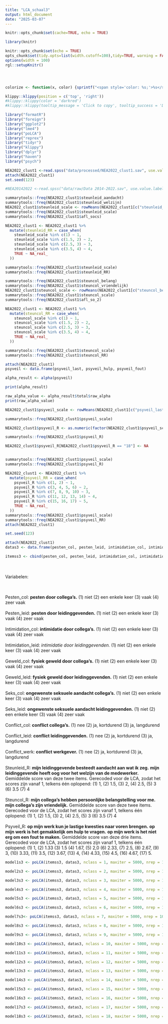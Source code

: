 ```yaml
---
title: "LCA_schaal3"
output: html_document
date: "2025-03-07"
---
```


```r
knitr::opts_chunk$set(cache=TRUE, echo = TRUE)
```


```r
library(knitr)

knitr::opts_chunk$set(echo = TRUE)
opts_chunk$set(tidy.opts=list(width.cutoff=100),tidy=TRUE, warning = FALSE, message = FALSE,comment = "#>", cache=TRUE, class.source=c("test"), class.output=c("test2"))
options(width = 100)
rgl::setupKnitr()




colorize <- function(x, color) {sprintf("<span style='color: %s;'>%s</span>", color, x) }

```



```r
klippy::klippy(position = c('top', 'right'))
#klippy::klippy(color = 'darkred')
#klippy::klippy(tooltip_message = 'Click to copy', tooltip_success = 'Done')
```


```r
library("formatR")
library("foreign")
library("ggplot2")
library("lme4")
library("poLCA")
library("reprex")
library("tidyr")
library("klippy")
library("dplyr")
library("haven")
library("psych")
```


```r
NEA2022_clust1 <-read.spss("data/processed/NEA2022_clust1.sav", use.value.labels = T, to.data.frame = T)
attach(NEA2022_clust1)
set.seed(123)

#NEA20142022 <-read.spss("data/raw/Data 2014-2022.sav", use.value.labels = T, to.data.frame = T)
```


```r
summarytools::freq(NEA2022_clust1$steunleid_aandacht)
summarytools::freq(NEA2022_clust1$steunleid_welzijn)
NEA2022_clust1$steunleid_scale <- rowMeans(NEA2022_clust1[c("steunleid_aandacht", "steunleid_welzijn")], na.rm = TRUE)
summarytools::freq(NEA2022_clust1$steunleid_scale)
summarytools::freq(NEA2022_clust1$afl_socs)

NEA2022_clust1 <- NEA2022_clust1 %>%
  mutate(steunleid_RR = case_when(
    steunleid_scale %in% c(1) ~ 1,
    steunleid_scale %in% c(1.5, 2) ~ 2,
    steunleid_scale %in% c(2.5, 3) ~ 3,
    steunleid_scale %in% c(3.5, 4) ~ 4,
    TRUE ~ NA_real_
  ))

summarytools::freq(NEA2022_clust1$steunleid_scale)
summarytools::freq(NEA2022_clust1$steunleid_RR)

summarytools::freq(NEA2022_clust1$steuncol_belang)
summarytools::freq(NEA2022_clust1$steuncol_vriendelijk)
NEA2022_clust1$steuncol_scale <- rowMeans(NEA2022_clust1[c("steuncol_belang", "steuncol_vriendelijk")], na.rm = TRUE)
summarytools::freq(NEA2022_clust1$steuncol_scale)
summarytools::freq(NEA2022_clust1$afl_so_2)

NEA2022_clust1 <- NEA2022_clust1 %>%
  mutate(steuncol_RR = case_when(
    steuncol_scale %in% c(1) ~ 1,
    steuncol_scale %in% c(1.5, 2) ~ 2,
    steuncol_scale %in% c(2.5, 3) ~ 3,
    steuncol_scale %in% c(3.5, 4) ~ 4,
    TRUE ~ NA_real_
  ))

summarytools::freq(NEA2022_clust1$steuncol_scale)
summarytools::freq(NEA2022_clust1$steuncol_RR)
```

```r
attach(NEA2022_clust1)
psyveil <- data.frame(psyveil_last, psyveil_hulp, psyveil_fout)

alpha_result <- alpha(psyveil)

print(alpha_result)

raw_alpha_value <- alpha_result$total$raw_alpha
print(raw_alpha_value)
```

```r
NEA2022_clust1$psyveil_scale <- rowMeans(NEA2022_clust1[c("psyveil_last", "psyveil_hulp", "psyveil_fout")], na.rm = TRUE)

summarytools::freq(NEA2022_clust1$psyveil_scale)

NEA2022_clust1$psyveil_R <- as.numeric(factor(NEA2022_clust1$psyveil_scale))

summarytools::freq(NEA2022_clust1$psyveil_R)

NEA2022_clust1$psyveil_R[NEA2022_clust1$psyveil_R == "18"] <- NA


summarytools::freq(NEA2022_clust1$psyveil_scale)
summarytools::freq(NEA2022_clust1$psyveil_R)

NEA2022_clust1 <- NEA2022_clust1 %>%
  mutate(psyveil_RR = case_when(
    psyveil_R %in% c(1, 2) ~ 1,
    psyveil_R %in% c(3, 4, 5, 6) ~ 2,
    psyveil_R %in% c(7, 8, 9, 10) ~ 3,
    psyveil_R %in% c(11, 12, 13, 14) ~ 4,
    psyveil_R %in% c(15, 16, 17) ~ 5,
    TRUE ~ NA_real_
  ))
summarytools::freq(NEA2022_clust1$psyveil_scale)
summarytools::freq(NEA2022_clust1$psyveil_RR)
attach(NEA2022_clust1)
```

```r
set.seed(123)
```

```r
attach(NEA2022_clust1)
datas3 <- data.frame(pesten_col, pesten_leid, intimidation_col, intimidation_leid, geweld_col, geweld_leid, seks_col, seks_leid, conflict_col, conflict_leid, conflict_werk, steunleid_RR, steuncol_RR, psyveil_RR)

itemss3 <- cbind(pesten_col, pesten_leid, intimidation_col, intimidation_leid, geweld_col, geweld_leid, seks_col, seks_leid, conflict_col, conflict_leid, conflict_werk, steunleid_RR, steuncol_RR, psyveil_RR) ~ 1
```
<br><br> Variabelen:

<br><br> Pesten_col: **pesten door collega's.** (1) niet (2) een enkele keer (3) vaak (4) zeer vaak
<br><br> Pesten_leid: **pesten door leidinggevenden.** (1) niet (2) een enkele keer (3) vaak (4) zeer vaak
<br><br> Intimidation_col: **intimidatie door collega's.** (1) niet (2) een enkele keer (3) vaak (4) zeer vaak
<br><br> Intimidation_leid: *intimidatie door leidinggevenden.* (1) niet (2) een enkele keer (3) vaak (4) zeer vaak
<br><br> Geweld_col: **fysiek geweld door collega's.** (1) niet (2) een enkele keer (3) vaak (4) zeer vaak
<br><br> Geweld_leid: **fysiek geweld door leidinggevenden.** (1) niet (2) een enkele keer (3) vaak (4) zeer vaak
<br><br> Seks_col: **ongewenste seksuele aandacht collega's.** (1) niet (2) een enkele keer (3) vaak (4) zeer vaak
<br><br> Seks_leid: **ongewenste seksuele aandacht leidinggevenden.** (1) niet (2) een enkele keer (3) vaak (4) zeer vaak
<br><br> Conflict_col: **conflict collega's.** (1) nee (2) ja, kortdurend (3) ja, langdurend
<br><br> Conflict_leid: **conflict leidinggevenden.** (1) nee (2) ja, kortdurend (3) ja, langdurend
<br><br> Conflict_werk: **conflict werkgever.** (1) nee (2) ja, kortdurend (3) ja, langdurend
<br><br> Steunleid_R: **mijn leidinggevende besteedt aandacht aan wat ik zeg.** **mijn leidinggevende heeft oog voor het welzijn van de medewerker.** Gemiddelde score van deze twee items. Gerecoded voor de LCA, zodat het scores zijn vanaf 1, telkens één oplopend: (1) 1, (2) 1.5, (3) 2, (4) 2.5, (5) 3 (6) 3.5 (7) 4
<br><br> Steuncol_R: **mijn collega's hebben persoonlijke belangstelling voor me.** **mijn collega's zijn vriendelijk.** Gemiddelde score van deze twee items. Gerecoded voor de LCA, zodat het scores zijn vanaf 1, telkens één oplopend: (1) 1, (2) 1.5, (3) 2, (4) 2.5, (5) 3 (6) 3.5 (7) 4
<br><br> Psyveil_R: **op mijn werk kun je lastige kwesties naar voren brengen.** **op mijn werk is het gemakkelijk om hulp te vragen.** **op mijn werk is het niet erg om een fout te maken.** Gemiddelde score van deze drie items. Gerecoded voor de LCA, zodat het scores zijn vanaf 1, telkens één oplopend: (1) 1, (2) 1.33 (3) 1.5 (4) 1.67, (5) 2,0 (6) 2.33, (7) 2.5, (8) 2.67, (9) 3, (10) 3.33, (11) 3.5, (12) 3.67, (13) 4, (14) 4.33, (15) 4.5, (16) 4.67, (17) 5.



```r
model1s3 <- poLCA(itemss3, datas3, nclass = 1, maxiter = 5000, nrep = 10, graphs=FALSE, na.rm = FALSE)
```

```r
model2s3 <- poLCA(itemss3, datas3, nclass = 2, maxiter = 5000, nrep = 10, graphs=FALSE, na.rm = FALSE)
```

```r
model3s3 <- poLCA(itemss3, datas3, nclass = 3, maxiter = 5000, nrep = 10, graphs=FALSE, na.rm = FALSE)
```

```r
model4s3 <- poLCA(itemss3, datas3, nclass = 4, maxiter = 5000, nrep = 10, graphs=FALSE, na.rm = FALSE)
```

```r
model5s3 <- poLCA(itemss3, datas3, nclass = 5, maxiter = 5000, nrep = 10, graphs=FALSE, na.rm = FALSE)
```

```r
model6s3 <- poLCA(itemss3, datas3, nclass = 6, maxiter = 5000, nrep = 10, graphs=FALSE, na.rm = FALSE)
```

```r
model7s3<- poLCA(itemss3, datas3, nclass = 7, maxiter = 5000, nrep = 10, graphs=FALSE, na.rm = FALSE)
```

```r
model8s3 <- poLCA(itemss3, datas3, nclass = 8, maxiter = 5000, nrep = 10, graphs=FALSE, na.rm = FALSE)
```

```r
model9s3 <- poLCA(itemss3, datas3, nclass = 9, maxiter = 5000, nrep = 10, graphs=FALSE, na.rm = FALSE)
```

```r
model10s3 <- poLCA(itemss3, datas3, nclass = 10, maxiter = 5000, nrep = 10, graphs=FALSE, na.rm = FALSE)
```

```r
model11s3 <- poLCA(itemss3, datas3, nclass = 11, maxiter = 5000, nrep = 10, graphs=FALSE, na.rm = FALSE)
```

```r
model12s3 <- poLCA(itemss3, datas3, nclass = 12, maxiter = 5000, nrep = 10, graphs=FALSE, na.rm = FALSE)
```

```r
model13s3 <- poLCA(itemss3, datas3, nclass = 13, maxiter = 5000, nrep = 10, graphs=FALSE, na.rm = FALSE)
```

```r
model14s3 <- poLCA(itemss3, datas3, nclass = 14, maxiter = 5000, nrep = 10, graphs=FALSE, na.rm = FALSE)
```

```r
model15s3 <- poLCA(itemss3, datas3, nclass = 15, maxiter = 5000, nrep = 10, graphs=FALSE, na.rm = FALSE)
```

```r
model16s3 <- poLCA(itemss3, datas3, nclass = 16, maxiter = 5000, nrep = 10, graphs=FALSE, na.rm = FALSE)
```

```r
model17s3 <- poLCA(itemss3, datas3, nclass = 17, maxiter = 5000, nrep = 10, graphs=FALSE, na.rm = FALSE)
```

```r
model18s3 <- poLCA(itemss3, datas3, nclass = 18, maxiter = 5000, nrep = 10, graphs=FALSE, na.rm = FALSE)
```


